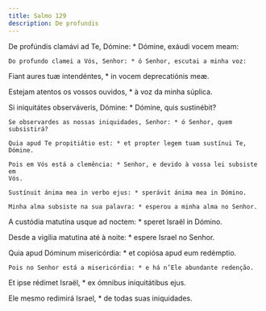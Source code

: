 ```yaml
---
title: Salmo 129
description: De profundis
---
```


<div class="side-by-side not-content">

De profúndis clamávi ad Te, Dómine: * Dómine, exáudi vocem meam:

    Do profundo clamei a Vós, Senhor: * ó Senhor, escutai a minha voz:

Fiant aures tuæ intendéntes, * in vocem deprecatiónis meæ.

Estejam atentos os vossos ouvidos, * à voz da minha súplica.

Si iniquitátes observáveris, Dómine: * Dómine, quis sustinébit?

    Se observardes as nossas iniquidades, Senhor: * ó Senhor, quem subsistirá?

    Quia apud Te propitiátio est: * et propter legem tuam sustínui Te, Dómine.

    Pois em Vós está a clemência: * Senhor, e devido à vossa lei subsiste em
    Vós.

    Sustínuit ánima mea in verbo ejus: * sperávit ánima mea in Dómino.

    Minha alma subsiste na sua palavra: * esperou a minha alma no Senhor.

A custódia matutína usque ad noctem: * speret Israël in Dómino.

Desde a vigília matutina até à noite: * espere Israel no Senhor.

Quia apud Dóminum misericórdia: * et copiósa apud eum redémptio.

    Pois no Senhor está a misericórdia: * e há n’Ele abundante redenção.

Et ipse rédimet Israël, * ex ómnibus iniquitátibus ejus.

Ele mesmo redimirá Israel, * de todas suas iniquidades.

</div>
